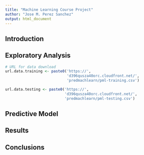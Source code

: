 ```yaml
---
title: "Machine Learning Course Project"
author: "Jose M. Perez Sanchez"
output: html_document
---
```


## Introduction

## Exploratory Analysis

```r
# URL for data download
url.data.training <- paste0('https://', 
                            'd396qusza40orc.cloudfront.net/', 
                            'predmachlearn/pml-training.csv')

url.data.testing <- paste0('https://', 
                           'd396qusza40orc.cloudfront.net/', 
                           'predmachlearn/pml-testing.csv')
```



## Predictive Model

## Results

## Conclusions
